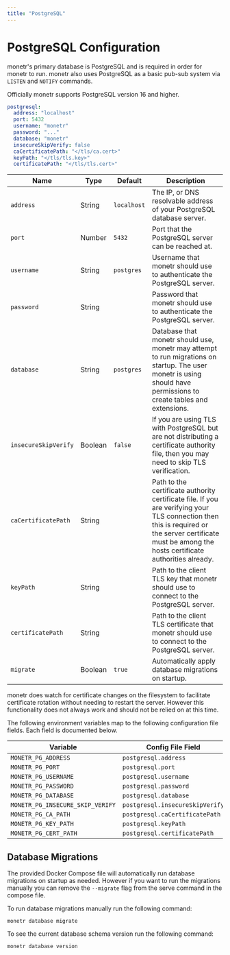 ```yaml
---
title: "PostgreSQL"
---
```



# PostgreSQL Configuration

monetr's primary database is PostgreSQL and is required in order for monetr to run. monetr also uses PostgreSQL as a
basic pub-sub system via `LISTEN` and `NOTIFY` commands.

Officially monetr supports PostgreSQL version 16 and higher.

```yaml filename="config.yaml"
postgresql:
  address: "localhost"
  port: 5432
  username: "monetr"
  password: "..."
  database: "monetr"
  insecureSkipVerify: false
  caCertificatePath: "</tls/ca.cert>"
  keyPath: "</tls/tls.key>"
  certificatePath: "</tls/tls.cert>"
```

| **Name**             | **Type** | **Default** | **Description**                                                                                                                                                                                       |
| ---                  | ---      | ---         | ---                                                                                                                                                                                                   |
| `address`            | String   | `localhost` | The IP, or DNS resolvable address of your PostgreSQL database server.                                                                                                                                 |
| `port`               | Number   | `5432`      | Port that the PostgreSQL server can be reached at.                                                                                                                                                    |
| `username`           | String   | `postgres`  | Username that monetr should use to authenticate the PostgreSQL server.                                                                                                                                |
| `password`           | String   |             | Password that monetr should use to authenticate the PostgreSQL server.                                                                                                                                |
| `database`           | String   | `postgres`  | Database that monetr should use, monetr may attempt to run migrations on startup. The user monetr is using should have permissions to create tables and extensions.                                   |
| `insecureSkipVerify` | Boolean  | `false`     | If you are using TLS with PostgreSQL but are not distributing a certificate authority file, then you may need to skip TLS verification.                                                               |
| `caCertificatePath`  | String   |             | Path to the certificate authority certificate file. If you are verifying your TLS connection then this is required or the server certificate must be among the hosts certificate authorities already. |
| `keyPath`            | String   |             | Path to the client TLS key that monetr should use to connect to the PostgreSQL server.                                                                                                                |
| `certificatePath`    | String   |             | Path to the client TLS certificate that monetr should use to connect to the PostgreSQL server.                                                                                                        |
| `migrate`            | Boolean  | `true`      | Automatically apply database migrations on startup.                                                                                                                                                   |

<Callout type="info">
  monetr does watch for certificate changes on the filesystem to facilitate certificate rotation without needing to
  restart the server. However this functionality does not always work and should not be relied on at this time.
</Callout>

The following environment variables map to the following configuration file fields. Each field is documented below.

| Variable                         | Config File Field               |
| ---                              | ---                             |
| `MONETR_PG_ADDRESS`              | `postgresql.address`            |
| `MONETR_PG_PORT`                 | `postgresql.port`               |
| `MONETR_PG_USERNAME`             | `postgresql.username`           |
| `MONETR_PG_PASSWORD`             | `postgresql.password`           |
| `MONETR_PG_DATABASE`             | `postgresql.database`           |
| `MONETR_PG_INSECURE_SKIP_VERIFY` | `postgresql.insecureSkipVerify` |
| `MONETR_PG_CA_PATH`              | `postgresql.caCertificatePath`  |
| `MONETR_PG_KEY_PATH`             | `postgresql.keyPath`            |
| `MONETR_PG_CERT_PATH`            | `postgresql.certificatePath`    |

## Database Migrations

The provided Docker Compose file will automatically run database migrations on startup as needed. However if you want to
run the migrations manually you can remove the `--migrate` flag from the serve command in the compose file.

To run database migrations manually run the following command:

```shell filename="Run Database Migrations"
monetr database migrate
```

To see the current database schema version run the following command:

```shell filename="Database Schema Version"
monetr database version
```

